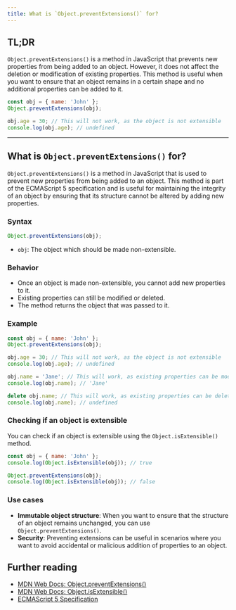 ```yaml
---
title: What is `Object.preventExtensions()` for?
---
```


## TL;DR

`Object.preventExtensions()` is a method in JavaScript that prevents new properties from being added to an object. However, it does not affect the deletion or modification of existing properties. This method is useful when you want to ensure that an object remains in a certain shape and no additional properties can be added to it.

```js
const obj = { name: 'John' };
Object.preventExtensions(obj);

obj.age = 30; // This will not work, as the object is not extensible
console.log(obj.age); // undefined
```

---

## What is `Object.preventExtensions()` for?

`Object.preventExtensions()` is a method in JavaScript that is used to prevent new properties from being added to an object. This method is part of the ECMAScript 5 specification and is useful for maintaining the integrity of an object by ensuring that its structure cannot be altered by adding new properties.

### Syntax

```js
Object.preventExtensions(obj);
```

- `obj`: The object which should be made non-extensible.

### Behavior

- Once an object is made non-extensible, you cannot add new properties to it.
- Existing properties can still be modified or deleted.
- The method returns the object that was passed to it.

### Example

```js
const obj = { name: 'John' };
Object.preventExtensions(obj);

obj.age = 30; // This will not work, as the object is not extensible
console.log(obj.age); // undefined

obj.name = 'Jane'; // This will work, as existing properties can be modified
console.log(obj.name); // 'Jane'

delete obj.name; // This will work, as existing properties can be deleted
console.log(obj.name); // undefined
```

### Checking if an object is extensible

You can check if an object is extensible using the `Object.isExtensible()` method.

```js
const obj = { name: 'John' };
console.log(Object.isExtensible(obj)); // true

Object.preventExtensions(obj);
console.log(Object.isExtensible(obj)); // false
```

### Use cases

- **Immutable object structure**: When you want to ensure that the structure of an object remains unchanged, you can use `Object.preventExtensions()`.
- **Security**: Preventing extensions can be useful in scenarios where you want to avoid accidental or malicious addition of properties to an object.

## Further reading

- [MDN Web Docs: Object.preventExtensions()](https://developer.mozilla.org/en-US/docs/Web/JavaScript/Reference/Global_Objects/Object/preventExtensions)
- [MDN Web Docs: Object.isExtensible()](https://developer.mozilla.org/en-US/docs/Web/JavaScript/Reference/Global_Objects/Object/isExtensible)
- [ECMAScript 5 Specification](https://www.ecma-international.org/ecma-262/5.1/#sec-15.2.3.10)
